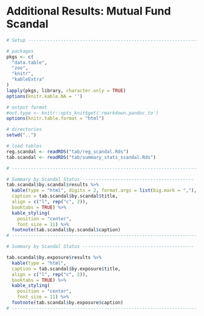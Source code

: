 # Additional Results: Mutual Fund Scandal

```r
# Setup ------------------------------------------------------------------------

# packages
pkgs <- c(
  "data.table",
  "zoo",
  "knitr",
  "kableExtra"
)
lapply(pkgs, library, character.only = TRUE)
options(knitr.kable.NA = '')

# output format
#out.type <- knitr::opts_knit$get('rmarkdown.pandoc.to')
options(knitr.table.format = "html")

# directories
setwd("..")

# load tables
reg.scandal <- readRDS("tab/reg_scandal.Rds")
tab.scandal <- readRDS("tab/summary_stats_scandal.Rds")

# ----------------------------------------------------------------------
```


```r
# Summary by Scandal Status -----------------------------------------
tab.scandal$by.scandal$results %>%
  kable(type = "html", digits = 2, format.args = list(big.mark = ","), drop0trailing = TRUE,
  caption = tab.scandal$by.scandal$title,
  align = c("l", rep("c", 2)),
  booktabs = TRUE) %>%
  kable_styling(
    position = "center",
    font_size = 11) %>%
  footnote(tab.scandal$by.scandal$caption)
# --------------------------------------------------------------------
```


```r
# Summary by Scandal Status -----------------------------------------

tab.scandal$by.exposure$results %>%
  kable(type = "html",
  caption = tab.scandal$by.exposure$title,
  align = c("l", rep("c", 2)),
  booktabs = TRUE) %>%
  kable_styling(
    position = "center",
    font_size = 11) %>%
  footnote(tab.scandal$by.exposure$caption)
# --------------------------------------------------------------------
```

